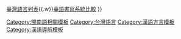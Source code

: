{{Navbox 
|name=臺灣閩南語
|title=[[閩南語]][[臺灣話]]（[[臺語]]）
|state = <includeonly>{{{state|collapsed}}}</includeonly>
|listclass = hlist

|group1=[[閩南語音系|音系]]
|list1=*[[使用說明:臺灣話國際音標|國際音標]]
*[[閩南語連讀變調|連讀變調]]
*[[臺灣閩南語常見文白異讀|文白異讀]]
*[[閩南語合音|合音]]
*[[懶音#閩南語|臺語懶音]]
*[[閩南語音系#聲調符號對照表|三度標記法]]
**[[洪惟仁]]
|group2=書寫
|list2=
* '''[[白話字]]'''（POJ，教會羅馬字）
* '''[[臺灣閩南語羅馬字拼音方案|臺語羅馬字]]'''（TL，教育部羅馬字）
* '''[[臺灣閩南語推薦用字|教育部臺語漢字]]'''
* [[臺語白話文]]
**[[臺語本字列表|本字]]
**[[閩南語漢字訓讀|漢字訓讀]]
**[[閩南語漢字借音|漢字借音]]
{{Navbox subgroup
|group1=歷史<br>書寫<br>方案
|list1={{Navbox subgroup
|group1=[[漢字]]
|list1=
*[[南管文字]]
*[[歌仔冊文字]]
*[[台灣話文論戰|台灣話文]]
**[[台灣語典]]
*[[台閩漢字|臺閩字]]
**[[臺閩字列表|列表]]
*中華民國教育部
**[[臺語我嘛會]]
**[[臺灣閩南語按呢寫]] 
** [[閱讀越懂閩客語]]
|group2=[[閩南語十五音|十五音]]
|list2={{Navbox subgroup
|group1=[[閩南|唐山]]
|list1=
*[[泉州話]]
**[[彙音妙悟]]
**[[三推成字法]]
**[[拍掌知音]]
*[[漳州話]]
**「紅字」[[彙集雅俗通十五音]]
**「烏字」[[增補彙音]]
*[[廈門話]]
**[[渡江書十五音]]
**[[八音定訣]]
|group2=臺灣
|list2=
*[[台灣十五音及字母詳解]]
**[[訂正台灣十五音及字母詳解|訂正]]
*[[彙音寶鑑]]
**[[沈富進]]
*[[烏字十五音]]
}}
|group3=[[閩南語拉丁化|拉丁化]]
|list3=
* [[白話字]]
**[[台英辭典 (晏寶理)|晏寶理台英辭典]]
**[[瑪利諾會台英辭典]]
*[[臺灣語言音標方案]]（TLPA）
*[[臺語通用拼音]]
*[[台語現代文]]
**[[簡式台語現代文]]
**[[普實台文]]
*[[漢羅台文]]
*[[閩南語拼音對照表|拉丁化方案比較]]
|group4=其他
|list4=
*[[中國切音新字|切音新字]]
*[[臺灣語假名]]
**[[臺日大辭典]]
**[[臺灣俚諺集覽]]
*[[臺灣方音符號]]
**[[台華雙語辭典]]
**[[國臺對照活用辭典]]
*[[臺語諺文]]
}}
}}
|group3=[[台灣閩南語用詞|詞彙]] 
|list3={{Navbox subgroup
|group1=常用詞
|list1=
*[[臺灣閩南語常用名詞|常用名詞]]
*[[臺灣閩南語常用代名詞|常用代名詞]]
*[[閩南語數字|數字]]
*[[臺灣閩南語常用動詞|常用動詞]]
*[[臺灣閩南語常用形容詞|常用形容詞]]
*[[臺灣閩南語常用副詞|常用副詞]]
*[[臺灣閩南語時間用詞|時間用詞]]
*[[臺灣閩南語常用疑問詞|常用疑問詞]]
*[http://twblg.dict.edu.tw/holodict_new/index.html 教育部常用詞辭典]
|group2=特殊詞
|list2=
*[[臺灣閩南語常用外來語|外來語]]
*[[臺灣閩南語常見流行語|流行語]]
*[[臺灣閩南語姓氏讀音|姓氏讀音]]
*[[臺、華語同形異義詞|同形異義詞]]
*[[台灣閩南語疊字用詞|臺語疊字詞]]
*[[臺灣國語]]
*[[臺灣閩南語髒話|臺語髒話]]
*[[臺語黑話]]
}}
|group4=語法
|list4=
*[[閩南語文法|臺語文法]]
|group5=方言
|list5=
|group6=應用
|list6=
*[[臺灣民謠]]
*[[臺語流行音樂]]
*[[臺文小說]]
*[[臺語電影]]
*[[臺語電視台]]
|group7=數位化
|list7=
*[[Taigi Unicode]]
*[[閩南語輸入法|臺語輸入法]]
*[[閩南語維基百科]]
|below=[[閩南語音譯列表|臺語音譯列表]]{{.w}}[[臺灣語言列表]]{{.w}}[[臺語書寫系統比較]]
}}<noinclude>{{doc}}[[Category:閩南語相關模板]][[Category:台灣語言]][[Category:漢語方言模板]][[Category:漢語導航模板]]</noinclude>